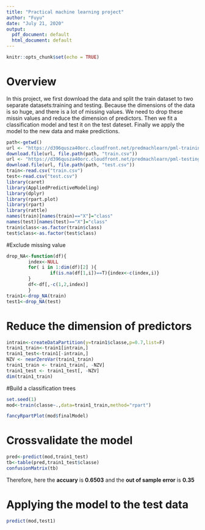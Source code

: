 ---
title: "Practical machine learning project"
author: "Fuyu"
date: "July 21, 2020"
output:
  pdf_document: default
  html_document: default
---

```{r setup, include=FALSE}
knitr::opts_chunk$set(echo = TRUE)
```
# Overview
In this project, we first download the data and split the train dataset to two separate datasets:training and testing. Because the dimensions of the data is so huge, and there is a lot of missing values. We need to drop these missin values and reduce the dimension of predictors. Then we fit a classification model and test it on the test dateset. Finally we apply the model to the new data and make predictions. 

```{r}
path<-getwd()
url <- "https://d396qusza40orc.cloudfront.net/predmachlearn/pml-training.csv"
download.file(url, file.path(path, "train.csv"))
url <- "https://d396qusza40orc.cloudfront.net/predmachlearn/pml-testing.csv"
download.file(url, file.path(path, "test.csv"))
train<-read.csv("train.csv")
test<-read.csv("test.csv")
library(caret)
library(AppliedPredictiveModeling)
library(dplyr)
library(rpart.plot)
library(rpart)
library(rattle)
names(train)[names(train)=="X"]="class"
names(test)[names(test)=="X"]="class"
train$class<-as.factor(train$class)
test$class<-as.factor(test$class)
```
#Exclude missing value
```{r}
drop_NA<-function(df){
        index<-NULL
        for( i in 1:dim(df)[2] ){
                if(is.na(df[1,i])==T){index<-c(index,i)}
        }
        df<-df[,-c(1,2,index)]
        }
train1<-drop_NA(train)
test1<-drop_NA(test)
```

# Reduce the dimension of predictors
```{r}
intrain<-createDataPartition(y=train1$classe,p=0.7,list=F)
train1_train<-train1[intrain,]
train1_test<-train1[-intrain,]
NZV <- nearZeroVar(train1_train)
train1_train <- train1_train[, -NZV]
train1_test <- train1_test[, -NZV]
dim(train1_train)
```
#Build a classification trees
```{r }
set.seed(1)
mod<-train(classe~.,data=train1_train,method="rpart")
```
```{r}
fancyRpartPlot(mod$finalModel)
```

# Crossvalidate the model
```{r}
pred<-predict(mod,train1_test)
tb<-table(pred,train1_test$classe)
confusionMatrix(tb)
```
Therefore, here the **accuary** is **0.6503** and the **out of sample error** is **0.35**

# Applying the model to the test data
```{r}
predict(mod,test1)
```